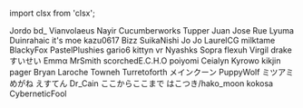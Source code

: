 ﻿import clsx from 'clsx';


<!-- Reminder that not only HTML chars have to be escaped, MDX chars also need to be (such as a space followed by an underscore). -->
<Patronelt k="10" ias="1" sp="1" >Jordo</Patronelt> <Patronelt k="5" ias="1" sp="1" >bd&#0095;</Patronelt> <Patronelt k="3" ias="1" sp="1" >Vianvolaeus</Patronelt> <Patronelt k="3" ias="1" sp="1" >Nayir</Patronelt> <Patronelt k="3" ias="1" sp="0" >Cucumberworks</Patronelt> 
<Patronelt k="3" ias="1" sp="0" >Tupper </Patronelt> <Patronelt k="3" ias="1" sp="0" >Juan Jose</Patronelt> <Patronelt k="2" ias="1" sp="1" >Rue</Patronelt> <Patronelt k="2" ias="1" sp="1" >Lyuma</Patronelt> <Patronelt k="2" ias="1" sp="1" >Duinrahaic</Patronelt> 
<Patronelt k="2" ias="1" sp="1" >it&#0039;s moe</Patronelt> <Patronelt k="2" ias="1" sp="1" >kazu0617</Patronelt> <Patronelt k="2" ias="1" sp="0" >Bizz </Patronelt> <Patronelt k="2" ias="1" sp="0" >SuikaNishi </Patronelt> <Patronelt k="2" ias="1" sp="0" >Jo Jo</Patronelt> 
<Patronelt k="2" ias="1" sp="0" >LaurelCG</Patronelt> <Patronelt k="2" ias="1" sp="0" >milktame</Patronelt> <Patronelt k="2" ias="1" sp="0" >BlackyFox</Patronelt> <Patronelt k="2" ias="1" sp="0" >PastelPlushies</Patronelt> <Patronelt k="2" ias="1" sp="0" >gario6</Patronelt> 
<Patronelt k="2" ias="1" sp="0" >kittyn vr</Patronelt> <Patronelt k="2" ias="1" sp="0" >Nyashks</Patronelt> <Patronelt k="2" ias="1" sp="0" >Sopra</Patronelt> <Patronelt k="2" ias="1" sp="0" >flexuh </Patronelt> <Patronelt k="2" ias="1" sp="0" >Virgil drake</Patronelt> 
<Patronelt k="2" ias="1" sp="0" >すいせい</Patronelt> <Patronelt k="2" ias="1" sp="0" >Emmα</Patronelt> <Patronelt k="2" ias="1" sp="0" >MrSmith</Patronelt> <Patronelt k="2" ias="1" sp="0" >scorchedE&#0046;C&#0046;H&#0046;O</Patronelt> <Patronelt k="2" ias="1" sp="0" >poiyomi</Patronelt> 
<Patronelt k="2" ias="1" sp="0" >Ceialyn</Patronelt> <Patronelt k="2" ias="1" sp="0" >Kyrowo</Patronelt> <Patronelt k="2" ias="1" sp="0" >kikjin</Patronelt> <Patronelt k="2" ias="1" sp="0" >pager</Patronelt> <Patronelt k="2" ias="1" sp="0" >Bryan Laroche</Patronelt> 
<Patronelt k="0" ias="1" sp="1" >Towneh</Patronelt> <Patronelt k="0" ias="1" sp="1" >Turretoforth </Patronelt> <Patronelt k="0" ias="1" sp="1" >メインクーン</Patronelt> <Patronelt k="0" ias="0" sp="1" >PuppyWolf</Patronelt> <Patronelt k="0" ias="0" sp="1" >ミツアミめがね</Patronelt> 
<Patronelt k="0" ias="1" sp="1" >えすてん</Patronelt> <Patronelt k="0" ias="1" sp="1" >Dr&#0095;Cain</Patronelt> <Patronelt k="0" ias="1" sp="1" >ここからここまで</Patronelt> <Patronelt k="0" ias="1" sp="1" >はこつき&#0047;hako&#0095;moon</Patronelt> <Patronelt k="0" ias="0" sp="1" >kokosa </Patronelt> 
<Patronelt k="0" ias="1" sp="1" >CyberneticFool</Patronelt> 